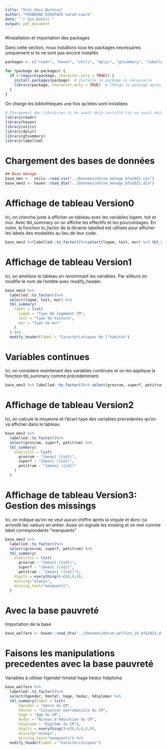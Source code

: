 ```yaml
---
title: "Stat_desc_Burkina"
author: "FOGWOUNG DJOUFACK Sarah-Laure"
date: "`r Sys.Date()`"
output: pdf_document
---
```


#Installation et importation des packages

Dans cette section, nous installons tous les packages necessaires uniquement si ils ne sont pas encore installés

```r
packages <- c("readr", "haven", "utils", "dplyr", "gtsummary", "labelled")

for (package in packages) {
  if (!require(package, character.only = TRUE)) {  
    install.packages(package)  # Installe le package si nécessaire  
    library(package, character.only = TRUE)  # Charge le package après installation  
  }
}

```

On charge les bibliothèques une fois qu'elles sont installées
```r
# Chargement des librairies si on avait deja installé (si on avait déjà fait run le chunck précédent, plus besoin de run celui-ci)
library(readr)
library(haven)
library(utils)
library(dplyr)
library(gtsummary)
library(labelled)
```

# Chargement des bases de données 

```r
## Base ménage
base_men <-  utils::read.csv("../Donnees/ehcvm_menage_bfa2021.csv")
base_men2 <- haven::read_dta("../Donnees/ehcvm_menage_bfa2021.dta")

```

# Affichage de tableau Version0 

Ici, on cherche juste à afficher un tableau avec les variables logem, toit et mur. Avec tbl_summary on on affiche les effectifs et les pourcentages. En outre, la fonction to_factor de la librairie labelled est utilisée pour afficher les labels des modalités au lieu de leur code. 

```r
base_men2 %>%labelled::to_factor()%>%select(logem, toit, mur) %>% tbl_summary()
```

# Affichage de tableau Version1 

Ici, on améliore le tableau en renommant les variables. Par ailleurs on modifie le nom de l'entête avec modify_header. 

```r
base_men2 %>%
  labelled::to_factor()%>%
  select(logem, toit, mur) %>%
  tbl_summary(
    label = list(
      logem = "Type de logement CM",
      toit = "Type de toiture",
      mur = "Type de mur"
    )
  ) %>%
  modify_header(label = "Caractéristiques de l'habitat")
```

# Variables continues  

Ici, on considere maintenant des variables continues et on les applique la fonction tbl_summary comme précédemment. 

```r
base_men2 %>% labelled::to_factor()%>% select(grosrum, superf, petitrum) %>% tbl_summary()
```

# Affichage de tableau Version2 

Ici, on calcule la moyenne et l'écart type des variables precedentes qu'on va afficher dans le tableau

```r
base_men2 %>%
  labelled::to_factor()%>%
  select(grosrum, superf, petitrum) %>%
  tbl_summary(
    statistic = list(
      grosrum ~ "{mean} ({sd})",
      superf ~ "{mean} ({sd})",
      petitrum ~ "{mean} ({sd})"
    )
  )

```

# Affichage de tableau Version3: Gestion des missings

Ici, on indique qu'on ne veut aucun chiffre après la virgule et donc ca arrondit les valeurs en entier. Aussi on signale les missing et on met comme label correspondants "manquants"

```r
base_men2 %>%
  labelled::to_factor()%>%
  select(grosrum, superf, petitrum) %>%
  tbl_summary(
    statistic = list(
      grosrum ~ "{mean} ({sd})",
      superf ~ "{mean} ({sd})",
      petitrum ~ "{mean} ({sd})"),
    digits = everything()~c(0,0,0),
    missing="always",
    missing_text="manquants",
  )
```

# Avec la base pauvreté 

Importation de la base 
```r
base_welfare <- haven::read_dta("../Donnees/ehcvm_welfare_2b_bfa2021.dta")
```

# Faisons les manipulations precedentes avec la base pauvreté 
Variables à utiliser 
hgender
hmstat
hage
heduc
hdiploma

```r
base_welfare %>%
  labelled::to_factor()%>%
  select(hgender, hmstat, hage, heduc, hdiploma) %>%
  tbl_summary(label = list(
      hgender = "Genre du CM",
      hmstat = "Situation matrimoniale du CM",
      hage = "Age du CM",
      heduc = "Niveau d'éducation du CM",
      hdiploma = "Diplôme du CM"),
      digits = everything()~c(0,0,0,0,0),
      missing="always",
      missing_text="manquants") %>%
  modify_header(label = "Caractéristiques")
```
